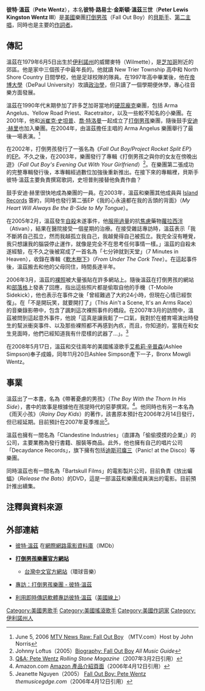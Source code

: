 {{Infobox musical artist
|Name = 彼特·溫茲
|Background =solo_singer
|Img = Peter_Wentz_2006_1.jpg
|Birth_name = Peter Lewis Kingston Wentz III
|Alias = 彼特·溫茲
|Origin = [[美國|美國]][[伊利諾州|伊利諾州]][[芝加哥|芝加哥]]
|Genre = [[流行龐克|流行龐克]]
|Years_active = 2000年—至今
|Label = Decaydance Records<br />Fueled by Ramen<br />Island Records
| Associated_acts     = [[打倒男孩|打倒男孩]]
|birth_date = {{birth date and age|1979|6|5}}}}

'''彼特·溫茲'''（'''Pete Wentz'''），本名'''彼特·路易士·金斯頓·溫茲三世'''（'''Peter Lewis Kingston Wentz III'''）{{BD|1979年|6月5日|}}是[[美國|美國]]樂團[[打倒男孩|打倒男孩]]（Fall Out Boy）的[[低音吉他|貝斯手]]、[[歌手|第二主唱]]，同時也是主要的[[歌詞|作詞者]]。

== 傳記 ==
溫茲在1979年6月5日出生於[[伊利諾州|伊利諾州]]的威爾麥特（Wilmette），是[[芝加哥|芝加哥]]附近的郊區。他是家中三個孩子中最年長的。他就讀 New Trier Township 高中和 North Shore Country 日間學校，他是足球校隊的隊員。在1997年高中畢業後，他在[[帝博大學|帝博大學]]（DePaul University）攻讀[[政治學|政治學]]，但只讀了一個學期便休學，專心往音樂方面發展。

溫茲在1990年代末期參加了許多芝加哥當地的[[硬蕊龐克|硬蕊龐克]]樂團，包括 Arma Angelus、Yellow Road Priest、Racetraitor，以及一些較不知名的小樂團。在2001年，他和[[派崔克·史坦普|派崔克·史坦普]]、[[喬·特洛曼|喬·特洛曼]]一起成立了[[打倒男孩|打倒男孩]]樂團，隨後鼓手[[安迪·赫里|安迪·赫里]]也加入樂團。在2004年，由溫茲擔任主唱的 Arma Angelus 樂團舉行了最後一場表演。<ref name=RAW>June 5, 2006 [http://www.mtv.com/bands/f/fall_out_boy/news_feature_053106/index.jhtml MTV News Raw: Fall Out Boy] {{webarchive|url=https://web.archive.org/web/20150529090353/http://www.mtv.com/bands/f/fall_out_boy/news_feature_053106/index.jhtml |date=2015-05-29 }}（MTV.com）Host by John Norris</ref>

在2002年，打倒男孩發行了一張名為《''Fall Out Boy/Project Rocket Split EP''》的[[EP|EP]]。不久之後，在2003年，樂團發行了專輯《打倒男孩之與你的女友在傍晚出遊》（''Fall Out Boy's Evening Out With Your Girlfriend''）<ref name=AOL>Johnny Loftus（2005）[http://music.aol.com/artist/main.adp?tab=bio&artistid=533936&albumid=0 Biography: Fall Out Boy] {{Webarchive|url=https://archive.is/20121202015615/http://music.aol.com/artist/main.adp?tab=bio&artistid=533936&albumid=0 |date=2012-12-02 }} ''All Music Guide''</ref>。在樂團第二張成功的完整專輯發行後，本專輯經過數位加強後重新推出。在接下來的專輯裡，貝斯手彼特·溫茲主要負責撰寫歌詞，史坦普則接替他負責作曲？

鼓手安迪·赫里很快地成為樂團的一員。在2003年，溫茲和樂團其他成員與 [[Island_Records|Island Records]] 簽約，同時也發行第二張EP《我的心永遠都在我的舌頭的背面》（''My Heart Will Always Be the B-Side to My Tongue''）。

在2005年2月，溫茲發生[[自殺|自殺]]未遂事件，他[[服藥過量|服用過量]]的抗[[焦慮|焦慮]]藥物[[蘿拉西泮|蘿拉西泮]]（Ativan），結果在醫院接受一個星期的治療。在接受雜誌專訪時，溫茲表示「我不斷將自己孤立，然而我越孤立我自己，我越覺得自己被孤立。我完全沒有睡覺，我只想讓我的腦袋停止運作，就像是完全不在思考任何事情一樣。」溫茲的自殺未遂經驗，在不久之後被寫成了一首名為「七分钟就到天堂」（7 Minutes in Heaven），收錄在專輯《[[軟木樹下|軟木樹下]]》（''From Under The Cork Tree''）。在這起事件後，溫茲搬去和他的父母同住，時間長達半年。

2006年3月，溫茲的[[裸體|裸照]]被大量張貼在許多網站上。隨後溫茲在打倒男孩的網站和[[部落格|部落格]]上發表了回應，指出這些照片都是偷取自他的手機（T-Mobile Sidekick），他也表示在事件之後「曾經難過了大約24小時，但現在心情已經恢復」。在「不是開玩笑，就要開打了」（This Ain't a Scene, It's an Arms Race）的音樂錄影帶中，包含了諷刺這次裸照事件的橋段。在2007年3月的訪問中，溫茲被問到這起意外事件，他說「這真是讓我鬆了一口氣，我對於在體育場演出時發生的幫派衝突事件、以及那些裸照都不再感到內疚，而且，你知道的，當我在和女生見面時，他們已經知道我有什麼樣的武器了...」。<ref name=RollingStone>[http://www.rollingstone.com/news/qa/story/13422584/pete_wentz_qa_and_exclusive_audio Q&A: Pete Wentz] {{Wayback|url=http://www.rollingstone.com/news/qa/story/13422584/pete_wentz_qa_and_exclusive_audio |date=20070311003718 }} ''Rolling Stone Magazine''（2007年3月2日引用）</ref>

在2008年5月17日，溫茲和交往兩年的美國搖滾歌手[[艾希莉·辛普森|艾希莉·辛普森]](Ashlee Simpson)奉子成婚，同年11月20日Ashlee Simpson產下一子，Bronx Mowgli Wentz。

== 事業 ==
溫茲出了一本書，名為《帶著憂慮的男孩》（''The Boy With the Thorn In His Side''），書中的故事是根據他在孩提時代的惡夢撰寫。<ref name=thorn>Amazon.com [http://www.amazon.com/gp/product/0960357440/104-0816152-2035104?v=glance&n=283155 Amazon 產品介紹頁面]（2006年4月12日引用）</ref>。他同時也有另一本名為《雨天小孩》（''Rainy Day Kids''）的著作，該書原本預計在2006年2月14日發行，但已經延期。目前預計在2007年夏季推出<ref name=rainy>Jeanette Nguyen（2005） [http://www.themusicedge.com/moxie/news/featartist/fall-out-boy-tasting-succ.shtml Fall Out Boy: Pete Wentz] {{webarchive|url=https://web.archive.org/web/20070311014605/http://www.themusicedge.com/moxie/news/featartist/fall-out-boy-tasting-succ.shtml |date=2007-03-11 }} ''themusicegdge.com''（2006年4月12日引用）</ref>。

溫茲也擁有一間名為「Clandestine Industries」（直譯為「偷偷摸摸的企業」）的公司，主要業務為發行書籍、服裝等商品。此外，他也擁有自己的唱片公司「Decaydance Records」，旗下擁有包括[[迪斯可癟三|迪斯可癟三]]（Panic! at the Disco）等樂團。

同時溫茲也有一間名為「Bartskull Films」的電影製片公司，目前負責《放出蝙蝠》（''Release the Bats''）的DVD，這是一部溫茲和樂團成員演出的電影。目前預計推出續集。

== 注釋與資料來源 ==
<div class="references-small">
<references />
</div>

==外部連結==
* {{En icon}}[http://www.imdb.com/name/nm2088161/ 彼特·溫茲] {{Wayback|url=http://www.imdb.com/name/nm2088161/ |date=20220212042120 }}在[[網際網路電影資料庫|網際網路電影資料庫]]（IMDb）
* {{En icon}}'''[http://www.falloutboyrock.com 打倒男孩樂團官方網站] {{Wayback|url=http://www.falloutboyrock.com/ |date=20130302112708 }}'''
**{{Zh icon}}[https://web.archive.org/web/20070408135334/http://www.umusic.com.tw/Microsite/falloutboy/index.html 台灣中文官方網站]（環球音樂）
* {{En icon}}[http://entertainment-news-network-archive.blogspot.com/2006/12/interview-fall-out-boys-pete-wentz.html 專訪：打倒男孩樂團 - 彼特·溫茲] {{Wayback|url=http://entertainment-news-network-archive.blogspot.com/2006/12/interview-fall-out-boys-pete-wentz.html |date=20070515032730 }}
* {{En icon}}[https://web.archive.org/web/20070304130947/http://music.aol.com/artists/aim-celebrity-interview/pete-wentz-page-1 利用即時傳訊軟體專訪彼特·溫茲]（[[美國線上|美國線上]]）

{{Fall Out Boy}}
{{Authority control}}
{{DEFAULTSORT:Wentz, Peter}}
[[Category:美國男歌手|Category:美國男歌手]]
[[Category:美國搖滾歌手|Category:美國搖滾歌手]]
[[Category:美國作詞家|Category:美國作詞家]]
[[Category:伊利諾州人|Category:伊利諾州人]]